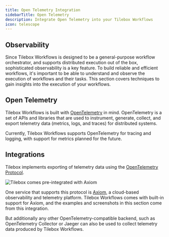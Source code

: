 ```yaml
---
title: Open Telemetry Integration
sidebarTitle: Open Telemetry
description: Integrate Open Telemetry into your Tilebox Workflows
icon: telescope
---
```


## Observability

Since Tilebox Workflows is designed to be a general-purpose workflow orchestrator, and supports distributed execution out
of the box, sophisticated observability is a key feature. To build reliable and efficient workflows, it's
important to be able to understand and observe the execution of workflows and their tasks. This section covers
techniques to gain insights into the execution of your workflows.

<CardGroup cols={3}>
    <Card
        title="Tracing"
        icon="chart-gantt"
        href="/workflows/observability/tracing"
        horizontal
    />
    <Card
        title="Logging"
        icon="rectangle-terminal"
        href="/workflows/observability/logging"
        horizontal
    />
</CardGroup>

## Open Telemetry

Tilebox Workflows is built with [OpenTelemetry](https://opentelemetry.io/) in mind. OpenTelemetry is a set of APIs and libraries that are used to
instrument, generate, collect, and export telemetry data (metrics, logs, and traces) for distributed systems.

<Info>
Currently, Tilebox Workflows supports OpenTelemetry for tracing and logging, with support for metrics planned for the
future.
</Info>

## Integrations

Tilebox implements exporting of telemetry data using the [OpenTelemetry Protocol](https://opentelemetry.io/docs/specs/otlp/).

<img src="/assets/workflows/observability/tilebox-axiom.png" alt="Tilebox comes pre-integrated with Axiom" />

One service that supports this protocol is [Axiom](https://axiom.co/), a cloud-based observability and telemetry platform.
Tilebox Workflows comes with built-in support for Axiom, and the examples and screenshots in this section come from this integration.

But additionally any other OpenTelemetry-compatible backend, such as OpenTelemetry Collector or
Jaeger can also be used to collect telemetry data produced by Tilebox Workflows.
